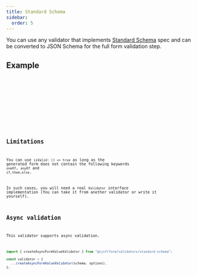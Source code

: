```yaml
---
title: Standard Schema
sidebar:
  order: 5
---
```





You can use any validator that implements [Standard Schema](https://standardschema.dev/)
spec and can be converted to JSON Schema for the full form validation step.

## Example

<Tabs>
  <TabItem label="form.svelte">
    <Code code={formCode} lang='svelte' />
  </TabItem>
  <TabItem label="shared.ts">
    <Code code={sharedCode} lang='typescript' />
  </TabItem>
</Tabs>

<FormCard>
  <Form client:only="svelte" />
</FormCard>

## Limitations

You can use `isValid: () => true` as long as the generated form does not contain
the following keywords `oneOf`, `anyOf` and `if,them,else`.

In such cases, you will need a real `Validator` interface implementation
(You can take it from another validator or write it yourself).

## Async validation

This validator supports async validation.

```typescript
import { createAsyncFormValueValidator } from "@sjsf/form/validators/standard-schema";

const validator = {
  ...createAsyncFormValueValidator(schema, options),
};
```